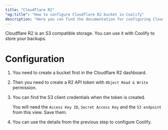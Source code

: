 ```yaml
---
title: "Cloudflare R2"
"og:title": "How to configure Cloudflare R2 bucket in Coolify"
description: "Here you can find the documentation for configuring Cloudflare R2 bucket in Coolify."
---
```


Cloudflare R2 is an S3 compatible storage. You can use it with Coolify to store your backups.

# Configuration

1. You need to create a bucket first in the Cloudflare R2 dashboard.
2. Then you need to create a R2 API token with `Object Read & Write` permission.
3. You can find the S3 client credentials when the token is created.
   
     You will need the `Access Key ID`, `Secret Access Key` and the `S3
     endpoint` from this view. Save them.
   
4. You can use the details from the previous step to configure Coolify.
